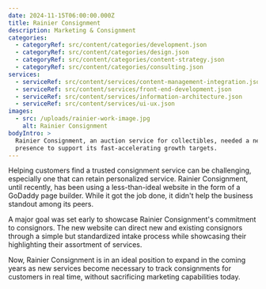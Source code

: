 ```yaml
---
date: 2024-11-15T06:00:00.000Z
title: Rainier Consignment
description: Marketing & Consignment
categories:
  - categoryRef: src/content/categories/development.json
  - categoryRef: src/content/categories/design.json
  - categoryRef: src/content/categories/content-strategy.json
  - categoryRef: src/content/categories/consulting.json
services:
  - serviceRef: src/content/services/content-management-integration.json
  - serviceRef: src/content/services/front-end-development.json
  - serviceRef: src/content/services/information-architecture.json
  - serviceRef: src/content/services/ui-ux.json
images:
  - src: /uploads/rainier-work-image.jpg
    alt: Rainier Consignment
bodyIntro: >
  Rainier Consignment, an auction service for collectibles, needed a new digital
  presence to support its fast-accelerating growth targets.
---
```


<CallToAction href="https://rainierconsignment.com" label="View Website" />

Helping customers find a trusted consignment service can be challenging, especially one that can retain personalized service. Rainier Consignment, until recently, has been using a less-than-ideal website in the form of a GoDaddy page builder. While it got the job done, it didn't help the business standout among its peers.

A major goal was set early to showcase Rainier Consignment's commitment to consignors. The new website can direct new and existing consignors through a simple but standardized intake process while showcasing their highlighting their assortment of services.

Now, Rainier Consignment is in an ideal position to expand in the coming years as new services become necessary to track consignments for customers in real time, without sacrificing marketing capabilities today.
